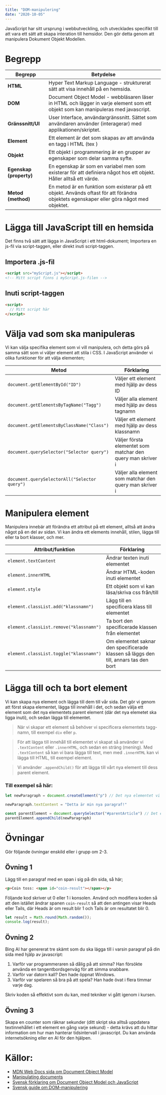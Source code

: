 ```yaml
---
title: "DOM-manipulering"
date: "2020-10-05"
---
```


JavaScript har sitt ursprung i webbutveckling, och utvecklades specifikt till att vara ett sätt att skapa interation till hemsidor. Den gör detta genom att manipulera Dokument Objekt Modellen.

# Begrepp

| Begrepp                 | Betydelse                                                                                                                        |
| ----------------------- | -------------------------------------------------------------------------------------------------------------------------------- |
| **HTML**                | Hyper Text Markup Language - strukturerat sätt att visa innehåll på en hemsida.                                                  |
| **DOM**                 | Document Object Model - webbläsaren läser in HTML och lägger in varje element som ett objekt som kan manipuleras med javascript. |
| **Gränssnitt/UI**       | User Interface, användargränssnitt. Sättet som användaren använder (interagerar) med applikationen/skriptet.                     |
| **Element**                        | Ett element är det som skapas av att använda en tagg i HTML (tex )                                                                                                                                 |
| **Objekt**              | Ett objekt i programmering är en grupper av egenskaper som delar samma syfte.                                                                                                                                 |
| **Egenskap (property)** | En egenskap är som en variabel men som existerar för att definiera något hos ett objekt. Håller alltså ett värde.                                                                                                                                 |
| **Metod (method)**      | En metod är en funktion som existerar på ett objekt. Används oftast för att förändra objektets egenskaper eller göra något med objektet.                                                                                                                                 |


# Lägga till JavaScript till en hemsida

Det finns två sätt att lägga in JavaScript i ett html-dokument; Importera en js-fil via script-taggen, eller direkt inuti script-taggen.

## Importera .js-fil

```html
<script src="myScript.js"></script>
<!-- Mitt script finns i myScript.js-filen -->
```

## Inuti script-taggen

```html
<script>
  // Mitt script här
</script>
```


# Välja vad som ska manipuleras

Vi kan välja specifika element som vi vill manipulera, och detta görs på samma sätt som vi väljer element att stila i CSS. I JavaScript använder vi olika funktioner för att välja elementen;

| Metod                                         | Förklaring                                                  |
| --------------------------------------------- | ----------------------------------------------------------- |
| `document.getElementById("ID")`               | Väljer ett element med hjälp av dess ID                     |
| `document.getElementsByTagName("Tagg")`       | Väljer alla element med hjälp av dess tagnamn               |
| `document.getElementsByClassName("Class")`    | Väljer ett element med hjälp av dess klassnamn              |
| `document.querySelector("Selector query")`    | Väljer första elementet som matchar den query man skriver i |
| `document.querySelectorAll("Selector query")` | Väljer alla element som matchar den query man skriver i     |


# Manipulera element

Manipulera innebär att förändra ett attribut på ett element, alltså att ändra något på en del av sidan. Vi kan ändra ett elements innehåll, stilen, lägga till eller ta bort klasser, och mer.

| Attribut/funktion                       | Förklaring                                                                           |
| --------------------------------------- | ------------------------------------------------------------------------------------ |
| `element.textContent`                     | Ändrar texten inuti elementet                                                        |
| `element.innerHTML`                     | Ändrar HTML-koden inuti elementet                                                    |
| `element.style`                         | Ett objekt som vi kan läsa/skriva css från/till                                      |
| `element.classList.add("klassnamn")`    | Lägg till en specificera klass till elementet                                        |
| `element.classList.remove("klassnamn")` | Ta bort den specificerade klassen från elementet                                     |
| `element.classList.toggle("klassnamn")` | Om elementet saknar den specificerade klassen så läggs den till, annars tas den bort |



# Lägga till och ta bort element

Vi kan skapa nya element och lägga till dem till vår sida. Det gör vi genom att först skapa elementet, lägga till innehåll i det, och sedan välja ett element som det nya elementets parent element (där det nya elemetet ska ligga inuti), och sedan lägga till elementet.

> När vi skapar ett element så behöver vi specificera elementets tagg-namn, till exempel `div` eller `p`.

> För att lägga till innehåll till elementet vi skapat så använder vi `.textContent` eller `.innerHTML`, och sedan en sträng (mening). Med `.textContent` så kan vi bara lägga till text, men med `.innerHTML` kan vi lägga till HTML, till exempel element.

> Vi använder `.appendChild()` för att lägga till vårt nya element till dess parent element.

### Till exempel så här:

```javascript
let newParagraph = document.createElement("p") // Det nya elementet vi skapar

newParagraph.textContent = "Detta är min nya paragraf!"

const parentElement = document.querySelector("#parentArticle") // Det element vi vill lägga det nya elementet i
parentElement.appendChild(newParagraph)
```

# Övningar
Gör följande övningar enskild eller i grupp om 2-3.


## Övning 1
Lägg till en paragraf med en span i sig på din sida, så här;
```html
<p>Coin toss: <span id="coin-result"></span></p>
```

Följande kod skriver ut 0 eller 1 i konsolen. Använd och modifiera koden så att den istället ändrar spanen `coin-result` så att den antingen visar Heads eller Tails, där Heads är om result blir 1 och Tails är om resultatet blir 0.

```javascript
let result = Math.round(Math.random());
console.log(result);
```


## Övning 2

Bing AI har genererat tre skämt som du ska lägga till i varsin paragraf på din sida med hjälp av javascript:

1.  Varför var programmeraren så dålig på att simma? Han försökte använda en tangentbordsgenväg för att simma snabbare.
2. Varför var datorn kall? Den hade öppnat Windows.
3. Varför var spelaren så bra på att spela? Han hade övat i flera timmar varje dag.

Skriv koden så effektivt som du kan, med tekniker vi gått igenom i kursen.

## Övning 3
Skapa en counter som räknar sekunder (ditt skript ska alltså uppdatera textinnehållet i ett element en gång varje sekund) - detta krävs att du hittar information om hur man hanterar tidsintervall i javascript. Du kan använda internetsökning eller en AI för den hjälpen.



# Källor:

- [MDN Web Docs sida om Document Object Model](https://developer.mozilla.org/en-US/docs/Web/API/Document_Object_Model/Introduction)
- [Manipulating documents](https://developer.mozilla.org/en-US/docs/Learn/JavaScript/Client-side_web_APIs/Manipulating_documents)
- [Svensk förklaring om Document Object Model och JavaScript](http://htmlhunden.se/dist/04-05-js-dom.html)
- [Svensk guide om DOM-manipulering](https://dbwebb.se/guide/javascript1/html_dom)
